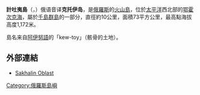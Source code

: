 {{Infobox islands
| name          = 計吐夷島
| native name   = Кетой <br>
計吐夷島
| image name    = KetoiSTS112-E-5674.PNG
| image caption = 計吐夷島衛星影像
| area km2         =73
| location      = [[鄂霍次克海|鄂霍次克海]]
| coordinates   = {{coord|47.35|N|152.475|E|type:isle}}
| locator map      = Kuriles Ketoy.PNG
| locator map size = 
| archipelago   = [[千島群島|千島群島]]
| country       = Russia
| highest mount    = Ketoy
| elevation m      = 1172
| population    = 0
| ethnic groups = [[阿伊努人|阿伊努人]]（曾經）
}} 
'''計吐夷島'''（{{lang-rus|Кетой|Ketoi}}，{{jpn|j=計吐夷島|hg=けといとう|rm=Ketoi tō|f=y}}）俄语音译'''克托伊岛'''，是[[俄羅斯|俄羅斯]]的[[火山島|火山島]]，位於[[太平洋|太平洋]]西北部的[[鄂霍次克海|鄂霍次克海]]，屬於[[千島群島|千島群島]]的一部分，直徑約10公里，面積73平方公里，最高點海拔高度1,172米。

島名来自[[阿伊努語|阿伊努語]]的「kew-toy」（骸骨的土地）。

==外部連結==
* [http://land.worldcitydb.com/sakhalinskaya_ã¢â€â™_in_russian_federation_state.html Sakhalin Oblast]

{{千島群島}}
[[Category:俄羅斯島嶼|Category:俄羅斯島嶼]]
{{Russia-geo-stub}}